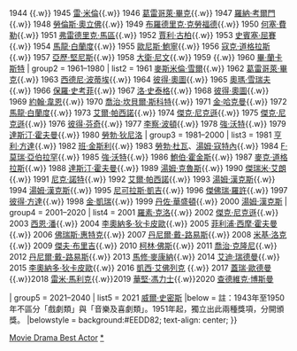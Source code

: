 {{Navbox
| name      = 金球奖剧情类电影最佳男主角
| title     = [[金球獎]][[金球奖剧情类电影最佳男主角|剧情类电影最佳男主角]]
| titlestyle = background:#CFB53B;
| groupstyle = background:#CFB53B;

| group1 = 1943–1960
| list1  = 1943 [[保羅·盧卡斯]]{{.w}} 1944 {{link-en|亞歷山大·諾克斯|Alexander Knox}}{{.w}} 1945 [[雷·米倫]]{{.w}} 1946 [[格里高利·派克|葛雷哥萊·畢克]]{{.w}} 1947 [[羅納·考爾門]]{{.w}} 1948 [[劳伦斯·奥利维尔|勞倫斯·奧立佛]]{{.w}} 1949 [[布羅德里克·克勞福德]]{{.w}} 1950 [[何塞·費勒]]{{.w}} 1951 [[弗雷德里克·馬區]]{{.w}} 1952 [[賈利·古柏]]{{.w}} 1953 [[史賓塞·屈賽]]{{.w}} 1954 [[马龙·白兰度|馬龍·白蘭度]]{{.w}} 1955 [[喧尼斯·鮑寧|歐尼斯·鮑寧]]{{.w}} 1956 [[柯克·道格拉斯|寇克·道格拉斯]]{{.w}} 1957 [[亚历克·吉尼斯|亞歷·堅尼斯]]{{.w}} 1958 [[大衛·尼文]]{{.w}} 1959 {{link-en|安東尼·弗朗西奧沙|Anthony Franciosa}}{{.w}} 1960 [[伯特·蘭卡斯特|畢·蘭卡斯特]]
| group2 = 1961–1980
| list2  = 1961 [[马克西米利安·谢尔|麥斯米倫·雪爾]]{{.w}} 1962 [[格里高利·派克|葛雷哥萊·畢克]]{{.w}} 1963 [[西德尼·波蒂埃]]{{.w}} 1964 [[彼得·奧圖]]{{.w}} 1965 [[奧馬·沙里夫|奧瑪·雪瑞夫]]{{.w}} 1966 [[保羅·史高菲|保羅·史考菲]]{{.w}} 1967 [[洛·史泰格]]{{.w}} 1968 [[彼得·奧圖]]{{.w}} 1969 [[約翰·韋恩]]{{.w}} 1970 [[喬治·坎貝爾·斯科特]]{{.w}} 1971 [[金·哈克曼]]{{.w}} 1972 [[马龙·白兰度|馬龍·白蘭度]]{{.w}} 1973 [[艾尔·帕西诺|艾爾·帕西諾]]{{.w}} 1974 [[杰克·尼科尔森|傑克·尼克遜]]{{.w}} 1975 [[杰克·尼科尔森|傑克·尼克遜]]{{.w}} 1976 [[彼得·芬奇]]{{.w}} 1977 [[理查德·伯顿|李察·波頓]]{{.w}} 1978 [[強·沃特]]{{.w}} 1979 [[德斯汀·荷夫曼|達斯汀·霍夫曼]]{{.w}} 1980 [[罗伯特·德尼罗|勞勃·狄尼洛]]
| group3 = 1981–2000
| list3  = 1981 [[亨利·方达|亨利·方達]]{{.w}} 1982 [[本·金斯利|班·金斯利]]{{.w}} 1983 [[勞勃·杜瓦]]、[[湯姆·寇特內]]{{.w}} 1984 [[F·莫瑞·亞伯拉罕]]{{.w}} 1985 [[強·沃特]]{{.w}} 1986 [[鲍勃·霍斯金斯|鮑伯·霍金斯]]{{.w}} 1987 [[邁克爾·道格拉斯|麥克·道格拉斯]]{{.w}} 1988 [[德斯汀·荷夫曼|達斯汀·霍夫曼]]{{.w}} 1989 [[湯姆·克魯斯]]{{.w}} 1990 [[傑瑞米·艾恩斯|傑瑞米·艾朗]]{{.w}} 1991 [[尼克·诺尔蒂|尼克·諾特]]{{.w}} 1992 [[艾尔·帕西诺|艾爾·帕西諾]]{{.w}} 1993 [[汤姆·汉克斯|湯姆·漢克斯]]{{.w}} 1994 [[汤姆·汉克斯|湯姆·漢克斯]]{{.w}} 1995 [[尼古拉斯·凯奇|尼可拉斯·凱吉]]{{.w}} 1996 [[杰弗里·拉什|傑佛瑞·羅許]]{{.w}} 1997 [[彼得·方達]]{{.w}} 1998 [[占·基利|金·凱瑞]]{{.w}} 1999 [[丹泽尔·华盛顿|丹佐·華盛頓]]{{.w}} 2000 [[汤姆·汉克斯|湯姆·漢克斯]]
| group4 = 2001–2020
| list4  = 2001 [[羅素·高爾|羅素·克洛]]{{.w}} 2002 [[杰克·尼科尔森|傑克·尼克遜]]{{.w}} 2003 [[西恩·潘]]{{.w}} 2004 [[莱昂纳多·迪卡普里奥|李奧納多·狄卡皮歐]]{{.w}} 2005 [[菲臘·西摩·荷夫曼|菲利浦·西摩·霍夫曼]]{{.w}} 2006 [[科力士·韋德加|佛瑞斯·惠特克]]{{.w}} 2007 [[丹尼爾·戴-劉易斯|丹尼爾·戴-路易斯]]{{.w}} 2008 [[米基·洛克]]{{.w}} 2009 [[傑夫·布里吉]]{{.w}} 2010 [[哥連·費夫|柯林·佛斯]]{{.w}} 2011 [[佐治·古尼|喬治·克隆尼]]{{.w}} 2012 [[丹尼爾·戴-劉易斯|丹尼爾·戴-路易斯]]{{.w}} 2013 [[马修·麦康纳|馬修·麥康納]]{{.w}} 2014 [[埃迪·雷德梅尼|艾迪·瑞德曼]]{{.w}} 2015 [[莱昂纳多·迪卡普里奥|李奧納多·狄卡皮歐]]{{.w}} 2016 [[卡西·阿弗莱克|凱西·艾佛列克]] {{.w}} 2017 [[加里·奧德曼|蓋瑞·歐德曼]]{{.w}}2018 [[雷米·馬利克]]{{.w}}2019 [[華堅·馮力士]]{{.w}}2020 [[查德維克·博斯曼]]

| group5 = 2021–2040
| list5  = 2021 [[威爾·史密斯]]
|below = 註：1943年至1950年不區分「戲劇類」與「音樂及喜劇類」。1951年起，獨立出此兩種獎項，分開頒獎。
|belowstyle = background:#EEDD82; text-align: center;
}}<noinclude>

{{collapsible option}}

[[Category:金球獎模板|Movie Drama Best Actor]]
[[Category:金球奖剧情类电影最佳男主角|*]]
</noinclude>